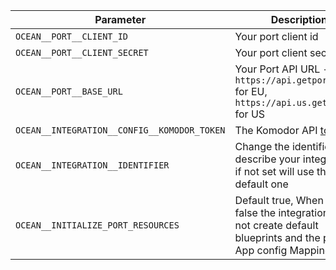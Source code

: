 | Parameter                                         | Description                                                                                                        | Required |
| ------------------------------------------------- | ------------------------------------------------------------------------------------------------------------------ | -------- |
| `OCEAN__PORT__CLIENT_ID`                          | Your port client id                                                                                                | ✅       |
| `OCEAN__PORT__CLIENT_SECRET`                      | Your port client secret                                                                                            | ✅       |
| `OCEAN__PORT__BASE_URL`                           | Your Port API URL - `https://api.getport.io` for EU, `https://api.us.getport.io` for US                            | ✅       |
| `OCEAN__INTEGRATION__CONFIG__KOMODOR_TOKEN`       | The Komodor API [token](https://help.komodor.com/hc/en-us/articles/22434108566674-Using-the-Komodor-API).          | ✅       |
| `OCEAN__INTEGRATION__IDENTIFIER`                  | Change the identifier to describe your integration, if not set will use the default one                            | ❌       |
| `OCEAN__INITIALIZE_PORT_RESOURCES`                | Default true, When set to false the integration will not create default blueprints and the port App config Mapping | ❌       |
